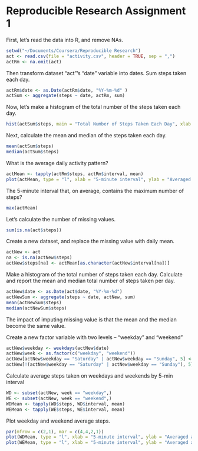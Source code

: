 Reproducible Research Assignment 1
==================================

First, let's read the data into R, and remove NAs.

```r
setwd("~/Documents/Coursera/Reproducible Research")
act <- read.csv(file = "activity.csv", header = TRUE, sep = ",")
actRm <- na.omit(act)
```

Then transform dataset "act"'s "date" variable into dates.
Sum steps taken each day.

```r
actRm$date <- as.Date(actRm$date, "%Y-%m-%d" )
actSum <- aggregate(steps ~ date, actRm, sum)
```


Now, let's make a histogram of the total number of the steps taken each day.

```r
hist(actSum$steps, main = "Total Number of Steps Taken Each Day", xlab = "Number of Steps")
```

Next, calculate the mean and median of the steps taken each day.

```r
mean(actSum$steps)
median(actSum$steps)
```

What is the average daily activity pattern?

```r
actMean <- tapply(actRm$steps, actRm$interval, mean)
plot(actMean, type = "l", xlab = "5-minute interval", ylab = "Averaged across all days", main = "Daily Activity Pattern")
```

The 5-minute interval that, on average, contains the maximum number of steps?

```r
max(actMean)
```

Let's calculate the number of missing values.

```r
sum(is.na(act$steps))
```

Create a new dataset, and replace the missing value with daily mean.

```r
actNew <- act
na <- is.na(actNew$steps)
actNew$steps[na] <- actMean[as.character(actNew$interval[na])]
```

Make a histogram of the total number of steps taken each day.
Calculate and report the mean and median total number of steps taken per day.

```r
actNew$date <- as.Date(act$date, "%Y-%m-%d")
actNewSum <- aggregate(steps ~ date, actNew, sum)
mean(actNewSum$steps)
median(actNewSum$steps)
```

The impact of imputing missing value is that the mean and the median become the same value. 

Create a new factor variable with two levels – “weekday” and “weekend”

```r
actNew$weekday <- weekdays(actNew$date)
actNew$week <- as.factor(c("weekday", "weekend"))
actNew[actNew$weekday == "Saturday" | actNew$weekday == "Sunday", 5] <- factor("weekend")
actNew[!(actNew$weekday == "Saturday" | actNew$weekday == "Sunday"), 5] <- factor("weekday")
```

Calculate average steps taken on weekdays and weekends by 5-min interval

```r
WD <- subset(actNew, week == "weekday",)
WE <- subset(actNew, week == "weekend",)
WDMean <- tapply(WD$steps, WD$interval, mean)
WEMean <- tapply(WE$steps, WE$interval, mean)
```

Plot weekday and weekend average steps.

```r
par(mfrow = c(2,1), mar = c(4,4,2,1))
plot(WDMean, type = "l", xlab = "5-minute interval", ylab = "Averaged across all days", main = "Weekday Activity Pattern")
plot(WEMean, type = "l", xlab = "5-minute interval", ylab = "Averaged across all days", main = "Weekend Activity Pattern")
```



